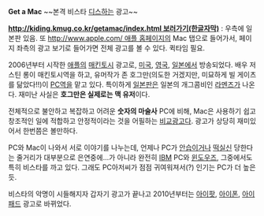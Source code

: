 '''Get a Mac'''
~~본격 비스타 [[디스]]하는 광고~~

'''[[http://kiding.kmug.co.kr/getamac/index.html 보러가기(한글자막)]]''' : 우측에 일본판 있음. 또 [[http://www.apple.com/ 애플 홈페이지]]의 Mac 탭으로 들어가서, 페이지 좌측의 광고 보기로 들어가면 전체 광고를 볼 수 있다. 퀵타임 필요.

2006년부터 시작한 [[애플]]의 [[매킨토시]] 광고로, [[미국]], [[영국]], [[일본]]에서 방송되었다. 배우 저스틴 롱이 매킨토시역을 하고, 유머작가 존 호그만(의도한 거겠지만, 미묘하게 빌 게이츠를 닮았다!!)이 [[PC]]역을 맡고 있다. 특이하게 [[일본]]판은 일본의 개그콤비인 [[라멘즈]]가 나온다. 재미난 사실은 '''호그만은 실제로는 맥 유저'''이다. 

전체적으로 불안하고 복잡하고 어려운 '''숫자의 마술사''' PC에 비해, Mac은 사용하기 쉽고 창조적인 일에 적합하고 안정적이라는 것을 어필하는 [[비교광고]]다. 광고가 상당히 재미있어서 한번쯤은 볼만하다.

PC와 Mac이 나와서 서로 이야기를 나누는데, 언제나 PC가 [[안습]]이거나 [[떡실신]] 당한다는 줄거리가 대부분으로 은연중에...가 아니라 완전히 [[IBM]] PC와 [[윈도우즈]], 그중에서도 특히 비스타를 까고 있다. 그래도 PC아저씨가 점점 귀여워져서(?) 인기는 PC가 더 높은 듯.

비스타의 악명이 시들해지자 갑자기 광고가 끝나고 2010년부터는 [[아이팟]], [[아이폰]], [[아이패드]] 광고로 바뀌었다.
